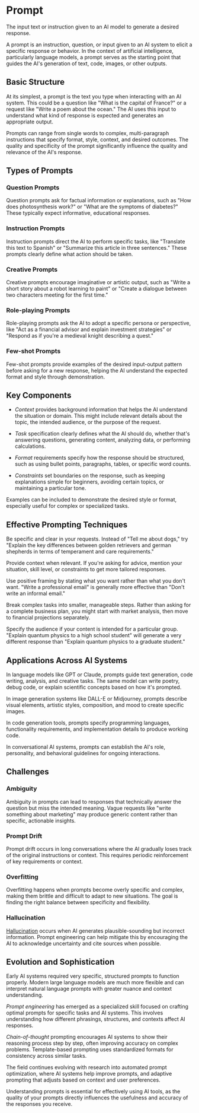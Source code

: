 
<StructuredData 
  title="Prompt" 
  description="The input text or instruction given to an AI model to generate a desired response. A prompt serves as the starting point that guides the AI's generation of text, code, images, or other outputs." 
  url="https://ai-glossary.com/P/prompt" 
/>

# Prompt

The input text or instruction given to an AI model to generate a desired response.

A prompt is an instruction, question, or input given to an AI system to elicit a specific response or behavior. In the context of artificial intelligence, particularly language models, a prompt serves as the starting point that guides the AI's generation of text, code, images, or other outputs.

## Basic Structure
At its simplest, a prompt is the text you type when interacting with an AI system. This could be a question like "What is the capital of France?" or a request like "Write a poem about the ocean." The AI uses this input to understand what kind of response is expected and generates an appropriate output.

Prompts can range from single words to complex, multi-paragraph instructions that specify format, style, context, and desired outcomes. The quality and specificity of the prompt significantly influence the quality and relevance of the AI's response.

## Types of Prompts
### Question Prompts
Question prompts ask for factual information or explanations, such as "How does photosynthesis work?" or "What are the symptoms of diabetes?" These typically expect informative, educational responses.

### Instruction Prompts
Instruction prompts direct the AI to perform specific tasks, like "Translate this text to Spanish" or "Summarize this article in three sentences." These prompts clearly define what action should be taken.

### Creative Prompts
Creative prompts encourage imaginative or artistic output, such as "Write a short story about a robot learning to paint" or "Create a dialogue between two characters meeting for the first time."

### Role-playing Prompts
Role-playing prompts ask the AI to adopt a specific persona or perspective, like "Act as a financial advisor and explain investment strategies" or "Respond as if you're a medieval knight describing a quest."

### Few-shot Prompts
Few-shot prompts provide examples of the desired input-output pattern before asking for a new response, helping the AI understand the expected format and style through demonstration.

## Key Components
- *Context* provides background information that helps the AI understand the situation or domain. This might include relevant details about the topic, the intended audience, or the purpose of the request.

- *Task* specification clearly defines what the AI should do, whether that's answering questions, generating content, analyzing data, or performing calculations.

- *Format* requirements specify how the response should be structured, such as using bullet points, paragraphs, tables, or specific word counts.

- *Constraints* set boundaries on the response, such as keeping explanations simple for beginners, avoiding certain topics, or maintaining a particular tone.

Examples can be included to demonstrate the desired style or format, especially useful for complex or specialized tasks.

## Effective Prompting Techniques
Be specific and clear in your requests. Instead of "Tell me about dogs," try "Explain the key differences between golden retrievers and german shepherds in terms of temperament and care requirements."

Provide context when relevant. If you're asking for advice, mention your situation, skill level, or constraints to get more tailored responses.

Use positive framing by stating what you want rather than what you don't want. "Write a professional email" is generally more effective than "Don't write an informal email."

Break complex tasks into smaller, manageable steps. Rather than asking for a complete business plan, you might start with market analysis, then move to financial projections separately.

Specify the audience if your content is intended for a particular group. "Explain quantum physics to a high school student" will generate a very different response than "Explain quantum physics to a graduate student."

## Applications Across AI Systems
In language models like GPT or Claude, prompts guide text generation, code writing, analysis, and creative tasks. The same model can write poetry, debug code, or explain scientific concepts based on how it's prompted.

In image generation systems like DALL-E or Midjourney, prompts describe visual elements, artistic styles, composition, and mood to create specific images.

In code generation tools, prompts specify programming languages, functionality requirements, and implementation details to produce working code.

In conversational AI systems, prompts can establish the AI's role, personality, and behavioral guidelines for ongoing interactions.

## Challenges

### Ambiguity
Ambiguity in prompts can lead to responses that technically answer the question but miss the intended meaning. Vague requests like "write something about marketing" may produce generic content rather than specific, actionable insights.

### Prompt Drift
Prompt drift occurs in long conversations where the AI gradually loses track of the original instructions or context. This requires periodic reinforcement of key requirements or context.

### Overfitting
Overfitting happens when prompts become overly specific and complex, making them brittle and difficult to adapt to new situations. The goal is finding the right balance between specificity and flexibility.

### Hallucination
[Hallucination](../H/hallucination) occurs when AI generates plausible-sounding but incorrect information. Prompt engineering can help mitigate this by encouraging the AI to acknowledge uncertainty and cite sources when possible.


## Evolution and Sophistication
Early AI systems required very specific, structured prompts to function properly. Modern large language models are much more flexible and can interpret natural language prompts with greater nuance and context understanding.

*Prompt engineering* has emerged as a specialized skill focused on crafting optimal prompts for specific tasks and AI systems. This involves understanding how different phrasings, structures, and contexts affect AI responses.

*Chain-of-thought* prompting encourages AI systems to show their reasoning process step by step, often improving accuracy on complex problems. Template-based prompting uses standardized formats for consistency across similar tasks.

The field continues evolving with research into automated prompt optimization, where AI systems help improve prompts, and adaptive prompting that adjusts based on context and user preferences.

Understanding prompts is essential for effectively using AI tools, as the quality of your prompts directly influences the usefulness and accuracy of the responses you receive.








